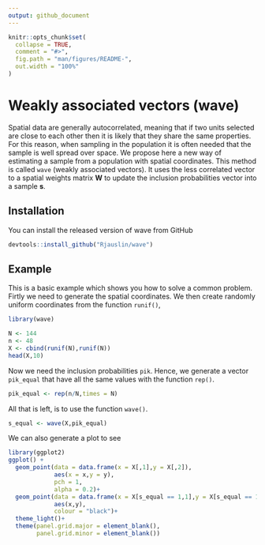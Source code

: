 ```yaml
---
output: github_document
---
```


<!-- README.md is generated from README.Rmd. Please edit that file -->

```r
knitr::opts_chunk$set(
  collapse = TRUE,
  comment = "#>",
  fig.path = "man/figures/README-",
  out.width = "100%"
)
```
# Weakly associated vectors (wave)
Spatial data are generally autocorrelated, meaning that if two units selected are close to each other then it is likely that they share the same properties. For this reason, when sampling in the population it is often needed that the sample is well spread over space. We propose here a new way of estimating a sample from a population with spatial coordinates. This method is called `wave` (weakly associated vectors). It uses the less correlated vector to a spatial weights matrix **W** to update the inclusion probabilities vector into a sample **s**.
  
## Installation

You can install the released version of wave from GitHub

``` r
devtools::install_github("Rjauslin/wave")
```

## Example

This is a basic example which shows you how to solve a common problem. Firtly we need to generate the spatial coordinates. We then create randomly uniform coordinates from the function `runif()`,

```r
library(wave)

N <- 144
n <- 48
X <- cbind(runif(N),runif(N))
head(X,10)
```

Now we need the inclusion probabilities `pik`. Hence, we generate a vector `pik_equal` that have all the same values with the function `rep()`.

```r
pik_equal <- rep(n/N,times = N)
```


All that is left, is to use the function `wave()`.

```r
s_equal <- wave(X,pik_equal)
```

We can also generate a plot to see

```r
library(ggplot2)
ggplot() +
  geom_point(data = data.frame(x = X[,1],y = X[,2]),
             aes(x = x,y = y),
             pch = 1,
             alpha = 0.2)+
  geom_point(data = data.frame(x = X[s_equal == 1,1],y = X[s_equal == 1,2]),
             aes(x,y),
             colour = "black")+
  theme_light()+
  theme(panel.grid.major = element_blank(),
        panel.grid.minor = element_blank())

```

